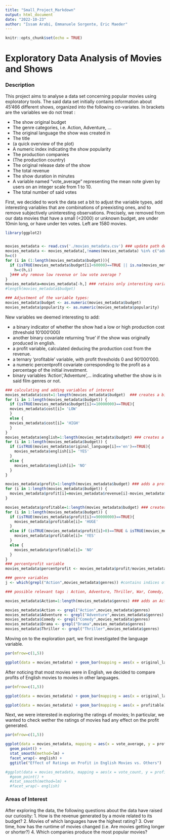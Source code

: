 ```yaml
---
title: "Small_Project_Markdown"
output: html_document
date: "2022-10-23"
author: "Issam Arabi, Emmanuele Sorgente, Eric Maeder"
---
```


```r
knitr::opts_chunk$set(echo = TRUE)

```

# Exploratory Data Analysis of Movies and Shows #

### Description ###
This project aims to analyse a data set concerning popular movies using exploratory tools.
The said data set initially contains information about 45'466 different shows, organized into the following co-variates. In brackets are the variables we do not treat :

+ The show original budget
+ The genre categories, i.e. Action, Adventure, ...
+ The original language the show was created in
+ The title
+ (a quick overview of the plot)
+ A numeric index indicating the show popularity
+ The production companies
+ (The production country)
+ The original release date of the show
+ The total revenue
+ The show duration in minutes
+ A variable named "vote_average" representing the mean note given by users on an integer scale from 1 to 10.
+ The total number of said votes

First, we decided to work the data set a bit to adjust the variable types, add interesting variables that are combinations of preexisting ones, and to remove subjectively uninteresting observations. Precisely, we removed from our data movies that have a small (<2000) or unknown budget, are under 10min long, or have under ten votes. Left are 1580 movies.

```r
library(ggplot2)


movies_metadata <- read.csv('./movies_metadata.csv') ### update path depending on how you stored it.
movies_metadata <- movies_metadata[,!names(movies_metadata) %in% c("adult", "belongs_to_collection", "homepage", 'id', 'imdb_id', 'poster_path', 'spoken_languages', 'status', 'tagline', "title", 'video')]
h=c()
for (i in (1:length(movies_metadata$budget))){
  if (isTRUE(movies_metadata$budget[i]<60000)==TRUE || is.na(movies_metadata$budget[i])==TRUE ||  isTRUE(movies_metadata$runtime[i]<10)==TRUE ||  isTRUE(movies_metadata$vote_count[i]<10)==TRUE){
    h=c(h,i)
  }### why remove low revenue or low vote average ?
}
movies_metadata=movies_metadata[-h,] ### retains only interesting variables.h contains some specific subset based on revenue ?
#length(movies_metadata$budget)

### Adjustment of the variable types:
movies_metadata$budget <- as.numeric(movies_metadata$budget)
movies_metadata$popularity <- as.numeric(movies_metadata$popularity)

```

New variables we deemed interesting to add:

+ a binary indicator of whether the show had a low or high production cost (threshold 10'000'000)
+ another binary covariate returning 'true' if the show was originally produced in english.
+ a profit variable, calculated deducing the production cost from the revenue.
+ a ternary 'profitable' variable, with profit thresholds 0 and 90'000'000.
+ a numeric percentprofit covariate corresponding to the profit as a percentage of the  initial investment.
+ binary variables 'Action','Adventure',... indicating whether the show is in said film genres or not.

```r
### calculating and adding variables of interest
movies_metadata$cost=1:length(movies_metadata$budget)  ### creates a binary cost variable based on budget, threshold 10^7
for (i in 1:length(movies_metadata$budget)) {
  if (isTRUE(movies_metadata$budget[i]<=10000000)==TRUE){
  movies_metadata$cost[i]= 'LOW'  
  }
  else {
  movies_metadata$cost[i]= 'HIGH'  
  }
}
movies_metadata$english=1:length(movies_metadata$budget) ### creates a binary 'english-based' english variable
for (i in 1:length(movies_metadata$budget)) {
  if (isTRUE(movies_metadata$original_language[i]=='en')==TRUE){
    movies_metadata$english[i]= 'YES'  
  }
  else {
    movies_metadata$english[i]= 'NO'  
  }
}

movies_metadata$profit=1:length(movies_metadata$budget) ### adds a profit variable, dependent on budget and revenue
for (i in 1:length(movies_metadata$budget)) {
  movies_metadata$profit[i]=movies_metadata$revenue[i]-movies_metadata$budget[i]
}

movies_metadata$profitable=1:length(movies_metadata$budget) ### creates a ternary profitable variable with thresholds 9*10^7 and 0
for (i in 1:length(movies_metadata$budget)) {
  if (isTRUE(movies_metadata$profit[i]>=90000000)==TRUE){
    movies_metadata$profitable[i]= 'HUGE'  
  }
  else if (isTRUE(movies_metadata$profit[i]>0)==TRUE & isTRUE(movies_metadata$profit[i]<90000000)==TRUE){
    movies_metadata$profitable[i]= 'YES'  
  }
  else {
    movies_metadata$profitable[i]= 'NO'  
  }
}
### percentprofit variable
movies_metadata$percentprofit <- movies_metadata$profit/movies_metadata$budget

### genre variables 
j <- which(grepl("Action",movies_metadata$genres)) #contains indices of films that are tagged 'Action'.

### possible relevant tags : Action, Adventure, Thriller, War, Comedy, Horror, Thriller, Crime, Drama, Animation, Fantasy, Science fiction

movies_metadata$Action=1:length(movies_metadata$genres) ### adds an Action variable for example

movies_metadata$Action <- grepl("Action",movies_metadata$genres)
movies_metadata$Adventure <- grepl("Adventure",movies_metadata$genres)
movies_metadata$Comedy <- grepl("Comedy",movies_metadata$genres)
movies_metadata$Drama <- grepl("Drama",movies_metadata$genres)
movies_metadata$Thriller <- grepl("Thriller",movies_metadata$genres)
```

Moving on to the exploration part, we first investigated the language variable. 

```r
par(mfrow=c(1,5))

ggplot(data = movies_metadata) + geom_bar(mapping = aes(x = original_language)) + ggtitle("Movies by Language")

```

After noticing that most movies were in English, we decided to compare profits of English movies to movies in other languages.


```r
par(mfrow=c(1,5))

ggplot(data = movies_metadata) + geom_bar(mapping = aes(x = original_language, fill = profitable)) + ggtitle("Movies by Language, with profit")

ggplot(data = movies_metadata) + geom_bar(mapping = aes(x = profitable)) + facet_wrap(~ english) + ggtitle("Profit in English Movies vs. Others")

```

Next, we were interested in exploring the ratings of movies; In particular, we wanted to check wether the ratings of movies had any effect on the profit generated.


```r
par(mfrow=c(1,5))

ggplot(data = movies_metadata, mapping = aes(x = vote_average, y = profit, color = english, shape = english)) + 
  geom_point() + 
  stat_smooth(method=lm) + 
  facet_wrap(~ english) + 
  ggtitle("Effect of Ratings on Profit in English Movies vs. Others")

#ggplot(data = movies_metadata, mapping = aes(x = vote_count, y = profit, color = english, shape = english)) +
  #geom_point() +
  #stat_smooth(method=lm) +
  #facet_wrap(~ english)
```

### Areas of Interest ###

After exploring the data, the following questions about the data have raised our curiosity:
1. How is the revenue generated by a movie related to its budget?
2. Movies of which languages have the highest rating?
3. Over time, how has the runtime of movies changed (i.e. Are movies getting longer or shorter?)
4. Which companies produce the most popular movies?